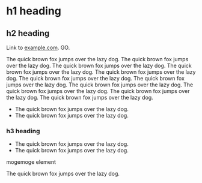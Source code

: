 # h1 heading

## h2 heading

Link to [example.com](http://example.com). GO.

The quick brown fox jumps over the lazy dog. The quick brown fox jumps over the lazy dog. The quick brown fox jumps over the lazy dog. The quick brown fox jumps over the lazy dog. The quick brown fox jumps over the lazy dog. The quick brown fox jumps over the lazy dog. The quick brown fox jumps over the lazy dog. The quick brown fox jumps over the lazy dog. The quick brown fox jumps over the lazy dog. The quick brown fox jumps over the lazy dog. The quick brown fox jumps over the lazy dog.

- The quick brown fox jumps over the lazy dog.
- The quick brown fox jumps over the lazy dog.

### h3 heading

- The quick brown fox jumps over the lazy dog.
- The quick brown fox jumps over the lazy dog.

<Moge>mogemoge element</Moge>

The quick brown fox jumps over the lazy dog.